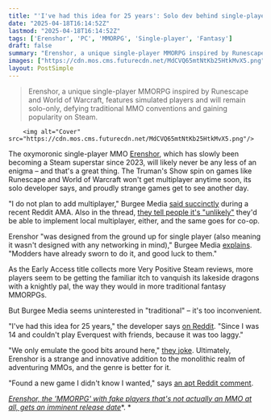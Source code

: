 ```yaml
---
title: "'I've had this idea for 25 years': Solo dev behind single-player MMO with fake simulated players insists 'I do not plan to add multiplayer' as it soars on Steam"
date: "2025-04-18T16:14:52Z"
lastmod: "2025-04-18T16:14:52Z"
tags: ['Erenshor', 'PC', 'MMORPG', 'Single-player', 'Fantasy']
draft: false
summary: "Erenshor, a unique single-player MMORPG inspired by Runescape and World of Warcraft,  features simulated players and  will remain solo-only, defying traditional MMO conventions and gaining popularity on Steam."
images: ["https://cdn.mos.cms.futurecdn.net/MdCVQ65mtNtKb25HtkMvX5.png"]
layout: PostSimple
---
```

> Erenshor, a unique single-player MMORPG inspired by Runescape and World of Warcraft,  features simulated players and  will remain solo-only, defying traditional MMO conventions and gaining popularity on Steam.


        <img alt="Cover" src="https://cdn.mos.cms.futurecdn.net/MdCVQ65mtNtKb25HtkMvX5.png"/>
        
The oxymoronic single-player MMO [<u>Erenshor</u>](https://www.gamesradar.com/i-cant-get-over-this-single-player-mmo-that-looks-like-runescape-with-simulated-players/), which has slowly been becoming a Steam superstar since 2023, will likely never be any less of an enigma – and that's a great thing. The Truman's Show spin on games like Runescape and World of Warcraft won't get multiplayer anytime soon, its solo developer says, and proudly strange games get to see another day.

"I do not plan to add multiplayer," Burgee Media [<u>said succinctly</u>](https://www.reddit.com/r/pcgaming/comments/1jz3jdr/comment/mn687og/) during a recent Reddit AMA. Also in the thread, [<u>they tell people it's "unlikely"</u>](https://www.reddit.com/r/pcgaming/comments/1jz3jdr/comment/mnhswah/) they'd be able to implement local multiplayer, either, and the same goes for co-op.

Erenshor "was designed from the ground up for single player (also meaning it wasn't designed with any networking in mind)," Burgee Media [<u>explains</u>](https://www.reddit.com/r/MMORPG/comments/1jz1hzf/comment/mn2t7fp). "Modders have already sworn to do it, and good luck to them."

As the Early Access title collects more Very Positive Steam reviews, more players seem to be getting the familiar itch to vanquish its lakeside dragons with a knightly pal, the way they would in more traditional fantasy MMORPGs.

But Burgee Media seems uninterested in "traditional" – it's too inconvenient.

"I've had this idea for 25 years," the developer says [<u>on Reddit</u>](https://www.reddit.com/r/pcgaming/comments/1jz3jdr/comment/mnhsgjy/). "Since I was 14 and couldn't play Everquest with friends, because it was too laggy."

"We only emulate the good bits around here," [<u>they joke</u>](https://www.reddit.com/r/MMORPG/comments/1jz1hzf/comment/mn3v09g/). Ultimately, Erenshor is a strange and innovative addition to the monolithic realm of adventuring MMOs, and the genre is better for it.

"Found a new game I didn't know I wanted," says [<u>an apt Reddit comment</u>](https://www.reddit.com/r/MMORPG/comments/1jz1hzf/comment/mn389xx/).

[<u><em>Erenshor, the 'MMORPG' with fake players that's not actually an MMO at all, gets an imminent release date</em></u>](https://www.gamesradar.com/games/mmo/erenshor-the-mmorpg-with-fake-players-thats-not-actually-an-mmo-at-all-gets-an-imminent-release-date/)*. *
        